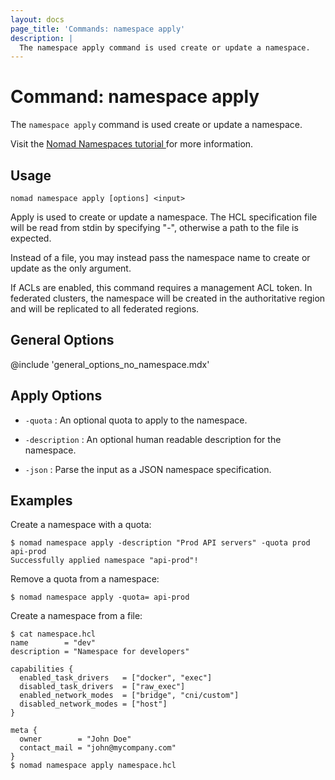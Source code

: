 ```yaml
---
layout: docs
page_title: 'Commands: namespace apply'
description: |
  The namespace apply command is used create or update a namespace.
---
```


# Command: namespace apply

The `namespace apply` command is used create or update a namespace.

<Tip>
  Visit the <a href="https://developer.hashicorp.com/nomad/tutorials/manage-clusters/namespaces">
    Nomad Namespaces tutorial
  </a> for more information.
</Tip>

## Usage

```plaintext
nomad namespace apply [options] <input>
```

Apply is used to create or update a namespace. The HCL specification file
will be read from stdin by specifying "-", otherwise a path to the file is
expected.

Instead of a file, you may instead pass the namespace name to create
or update as the only argument.

If ACLs are enabled, this command requires a management ACL token. In federated
clusters, the namespace will be created in the authoritative region and will be
replicated to all federated regions.

## General Options

@include 'general_options_no_namespace.mdx'

## Apply Options

- `-quota` : An optional quota to apply to the namespace.

- `-description` : An optional human readable description for the namespace.

- `-json` : Parse the input as a JSON namespace specification.

## Examples

Create a namespace with a quota:

```shell-session
$ nomad namespace apply -description "Prod API servers" -quota prod api-prod
Successfully applied namespace "api-prod"!
```

Remove a quota from a namespace:

```shell-session
$ nomad namespace apply -quota= api-prod
```

Create a namespace from a file:
```shell-session
$ cat namespace.hcl
name        = "dev"
description = "Namespace for developers"

capabilities {
  enabled_task_drivers   = ["docker", "exec"]
  disabled_task_drivers  = ["raw_exec"]
  enabled_network_modes  = ["bridge", "cni/custom"]
  disabled_network_modes = ["host"]
}

meta {
  owner        = "John Doe"
  contact_mail = "john@mycompany.com"
}
$ nomad namespace apply namespace.hcl
```
